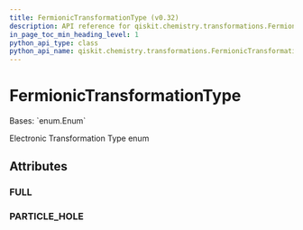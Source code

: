 ```yaml
---
title: FermionicTransformationType (v0.32)
description: API reference for qiskit.chemistry.transformations.FermionicTransformationType in qiskit v0.32
in_page_toc_min_heading_level: 1
python_api_type: class
python_api_name: qiskit.chemistry.transformations.FermionicTransformationType
---
```


# FermionicTransformationType

<Class id="qiskit.chemistry.transformations.FermionicTransformationType" isDedicatedPage={true} github="https://github.com/qiskit-community/qiskit-aqua/tree/stable/0.9/qiskit/chemistry/transformations/fermionic_transformation.py" signature="FermionicTransformationType(value)" modifiers="class">
  Bases: `enum.Enum`

  Electronic Transformation Type enum

  ## Attributes

  ### FULL

  <Attribute id="qiskit.chemistry.transformations.FermionicTransformationType.FULL" attributeValue="'full'" />

  ### PARTICLE\_HOLE

  <Attribute id="qiskit.chemistry.transformations.FermionicTransformationType.PARTICLE_HOLE" attributeValue="'particle_hole'" />
</Class>

